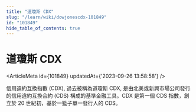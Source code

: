 ```yaml
---
title: "道瓊斯 CDX"
slug: "/learn/wiki/dowjonescdx-101849"
id: "101849"
hide_table_of_contents: true
---
```



# 道瓊斯 CDX

<ArticleMeta id={101849} updatedAt={'2023-09-26 13:58:58'} />
<div className='border-solid border-b border-t-0 my-4 border-[var(--ifm-color-gray-300)]' />

信用違約互換指數 (CDX), 過去被稱為道瓊斯 CDX, 是由北美或新興市場公司發行的信用違約互換合約 (CDS) 構成的基準金融工具。CDX 是第一個 CDS 指數，創立於 20 世紀初，基於一籃子單一發行人的 CDS。
